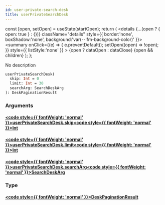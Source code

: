 ```yaml
---
id: user-private-search-desk
title: userPrivateSearchDesk
---
```









  const [open, setOpen] = useState(startOpen);
  return (
    <details {...(open ? { open: true } : {})} className="details" style={{ border:'none', boxShadow:'none', background:'var(--ifm-background-color)' }}>
      <summary
        onClick={(e) => {
          e.preventDefault();
          setOpen((open) => !open);
        }}
        style={{ listStyle:'none' }}
      >
      {open ? dataOpen : dataClose}
      </summary>
      {open && children}
    </details>
  );
};








No description


```graphql
userPrivateSearchDesk(
  skip: Int = 0
  limit: Int = 30
  searchArg: SearchDeskArg
): DeskPaginationResult
```




### Arguments

#### [<code style={{ fontWeight: 'normal' }}>userPrivateSearchDesk.<b>skip</b></code>](#)<Bullet />[<code style={{ fontWeight: 'normal' }}><b>Int</b></code>](/main-backend-service/graphql/🧠🔍introspection/types/scalars/int.mdx) <Badge class="badge badge--secondary " text="scalar"/> 



#### [<code style={{ fontWeight: 'normal' }}>userPrivateSearchDesk.<b>limit</b></code>](#)<Bullet />[<code style={{ fontWeight: 'normal' }}><b>Int</b></code>](/main-backend-service/graphql/🧠🔍introspection/types/scalars/int.mdx) <Badge class="badge badge--secondary " text="scalar"/> 



#### [<code style={{ fontWeight: 'normal' }}>userPrivateSearchDesk.<b>searchArg</b></code>](#)<Bullet />[<code style={{ fontWeight: 'normal' }}><b>SearchDeskArg</b></code>](/main-backend-service/graphql/🧠🔍introspection/types/inputs/search-desk-arg.mdx) <Badge class="badge badge--secondary " text="input"/> 



### Type

#### [<code style={{ fontWeight: 'normal' }}><b>DeskPaginationResult</b></code>](/main-backend-service/graphql/🧠🔍introspection/types/objects/desk-pagination-result.mdx) <Badge class="badge badge--secondary " text="object"/>